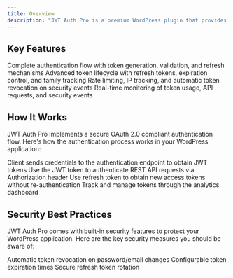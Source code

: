 ```yaml
---
title: Overview
description: "JWT Auth Pro is a premium WordPress plugin that provides secure, robust, and developer-friendly JWT (JSON Web Token) authentication for WordPress REST API."
---
```


## Key Features

<CardGroup cols={2}>
  <Card title="OAuth 2.0 Authentication" icon="lock">
    Complete authentication flow with token generation, validation, and refresh mechanisms
  </Card>
  <Card title="Token Management" icon="key">
    Advanced token lifecycle with refresh tokens, expiration control, and family tracking
  </Card>
  <Card title="Security Suite" icon="shield-check">
    Rate limiting, IP tracking, and automatic token revocation on security events
  </Card>
  <Card title="Analytics Dashboard" icon="chart-line">
    Real-time monitoring of token usage, API requests, and security events
  </Card>
</CardGroup>

## How It Works

JWT Auth Pro implements a secure OAuth 2.0 compliant authentication flow. Here's how the authentication process works in your WordPress application:

<Steps>
  <Step title="Authentication Request">
    Client sends credentials to the authentication endpoint to obtain JWT tokens
  </Step>
  <Step title="Token Usage">
    Use the JWT token to authenticate REST API requests via Authorization header
  </Step>
  <Step title="Token Refresh">
    Use refresh token to obtain new access tokens without re-authentication
  </Step>
  <Step title="Token Monitoring">
    Track and manage tokens through the analytics dashboard
  </Step>
</Steps>

## Security Best Practices

JWT Auth Pro comes with built-in security features to protect your WordPress application. Here are the key security measures you should be aware of:

<Check>
  Automatic token revocation on password/email changes
</Check>
<Check>
  Configurable token expiration times
</Check>

<Check>
  Secure refresh token rotation
</Check>

